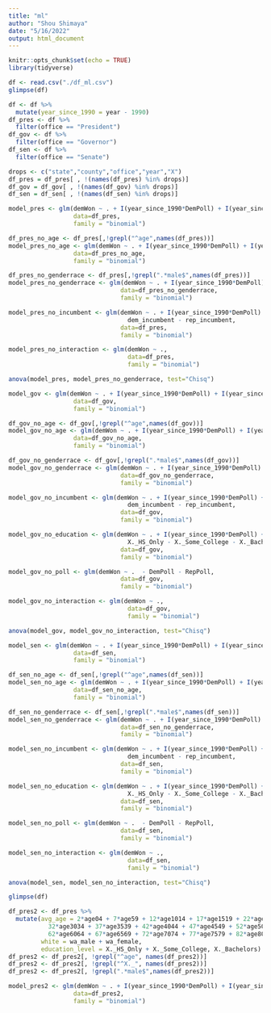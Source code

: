 ```yaml
---
title: "ml"
author: "Shou Shimaya"
date: "5/16/2022"
output: html_document
---
```


```r
knitr::opts_chunk$set(echo = TRUE)
library(tidyverse)
```

```r
df <- read.csv("./df_ml.csv")
glimpse(df)
```

```r
df <- df %>% 
  mutate(year_since_1990 = year - 1990)
df_pres <- df %>% 
  filter(office == "President")
df_gov <- df %>% 
  filter(office == "Governor")
df_sen <- df %>% 
  filter(office == "Senate")

drops <- c("state","county","office","year","X")
df_pres = df_pres[ , !(names(df_pres) %in% drops)]
df_gov = df_gov[ , !(names(df_gov) %in% drops)]
df_sen = df_sen[ , !(names(df_sen) %in% drops)]
```

```r
model_pres <- glm(demWon ~ . + I(year_since_1990*DemPoll) + I(year_since_1990*RepPoll),
                  data=df_pres,
                  family = "binomial")

df_pres_no_age <- df_pres[,!grepl("^age",names(df_pres))]
model_pres_no_age <- glm(demWon ~ . + I(year_since_1990*DemPoll) + I(year_since_1990*RepPoll),
                  data=df_pres_no_age,
                  family = "binomial")

df_pres_no_genderrace <- df_pres[,!grepl(".*male$",names(df_pres))]
model_pres_no_genderrace <- glm(demWon ~ . + I(year_since_1990*DemPoll) + I(year_since_1990*RepPoll),
                               data=df_pres_no_genderrace,
                               family = "binomial")

model_pres_no_incumbent <- glm(demWon ~ . + I(year_since_1990*DemPoll) + I(year_since_1990*RepPoll) - 
                                 dem_incumbent - rep_incumbent,
                               data=df_pres,
                               family = "binomial")

model_pres_no_interaction <- glm(demWon ~ .,
                                 data=df_pres,
                                 family = "binomial")
```

```r
anova(model_pres, model_pres_no_genderrace, test="Chisq")
```


```r
model_gov <- glm(demWon ~ . + I(year_since_1990*DemPoll) + I(year_since_1990*RepPoll),
                  data=df_gov,
                  family = "binomial")

df_gov_no_age <- df_gov[,!grepl("^age",names(df_gov))]
model_gov_no_age <- glm(demWon ~ . + I(year_since_1990*DemPoll) + I(year_since_1990*RepPoll),
                  data=df_gov_no_age,
                  family = "binomial")

df_gov_no_genderrace <- df_gov[,!grepl(".*male$",names(df_gov))]
model_gov_no_genderrace <- glm(demWon ~ . + I(year_since_1990*DemPoll) + I(year_since_1990*RepPoll),
                               data=df_gov_no_genderrace,
                               family = "binomial")

model_gov_no_incumbent <- glm(demWon ~ . + I(year_since_1990*DemPoll) + I(year_since_1990*RepPoll) - 
                                 dem_incumbent - rep_incumbent,
                               data=df_gov,
                               family = "binomial")

model_gov_no_education <- glm(demWon ~ . + I(year_since_1990*DemPoll) + I(year_since_1990*RepPoll) - 
                                 X._HS_Only - X._Some_College - X._Bachelors,
                               data=df_gov,
                               family = "binomial")

model_gov_no_poll <- glm(demWon ~ .  - DemPoll - RepPoll,
                               data=df_gov,
                               family = "binomial")

model_gov_no_interaction <- glm(demWon ~ .,
                                 data=df_gov,
                                 family = "binomial")
```

```r
anova(model_gov, model_gov_no_interaction, test="Chisq")
```





```r
model_sen <- glm(demWon ~ . + I(year_since_1990*DemPoll) + I(year_since_1990*RepPoll),
                  data=df_sen,
                  family = "binomial")

df_sen_no_age <- df_sen[,!grepl("^age",names(df_sen))]
model_sen_no_age <- glm(demWon ~ . + I(year_since_1990*DemPoll) + I(year_since_1990*RepPoll),
                  data=df_sen_no_age,
                  family = "binomial")

df_sen_no_genderrace <- df_sen[,!grepl(".*male$",names(df_sen))]
model_sen_no_genderrace <- glm(demWon ~ . + I(year_since_1990*DemPoll) + I(year_since_1990*RepPoll),
                               data=df_sen_no_genderrace,
                               family = "binomial")

model_sen_no_incumbent <- glm(demWon ~ . + I(year_since_1990*DemPoll) + I(year_since_1990*RepPoll) - 
                                 dem_incumbent - rep_incumbent,
                               data=df_sen,
                               family = "binomial")

model_sen_no_education <- glm(demWon ~ . + I(year_since_1990*DemPoll) + I(year_since_1990*RepPoll) - 
                                 X._HS_Only - X._Some_College - X._Bachelors,
                               data=df_sen,
                               family = "binomial")

model_sen_no_poll <- glm(demWon ~ .  - DemPoll - RepPoll,
                               data=df_sen,
                               family = "binomial")

model_sen_no_interaction <- glm(demWon ~ .,
                                 data=df_sen,
                                 family = "binomial")
```

```r
anova(model_sen, model_sen_no_interaction, test="Chisq")
```

```r
glimpse(df)
```


```r
df_pres2 <- df_pres %>% 
  mutate(avg_age = 2*age04 + 7*age59 + 12*age1014 + 17*age1519 + 22*age2024 + 27*age2529 + 
           32*age3034 + 37*age3539 + 42*age4044 + 47*age4549 + 52*age5054 + 57*age5559 + 
           62*age6064 + 67*age6569 + 72*age7074 + 77*age7579 + 82*age8084 + 87*age85plus,
         white = wa_male + wa_female,
         education_level = X._HS_Only + X._Some_College, X._Bachelors)
df_pres2 <- df_pres2[, !grepl("^age", names(df_pres2))]
df_pres2 <- df_pres2[, !grepl("^X._", names(df_pres2))]
df_pres2 <- df_pres2[, !grepl(".*male$",names(df_pres2))]
```

```r
model_pres2 <- glm(demWon ~ . + I(year_since_1990*DemPoll) + I(year_since_1990*RepPoll),
                  data=df_pres2,
                  family = "binomial")
```
